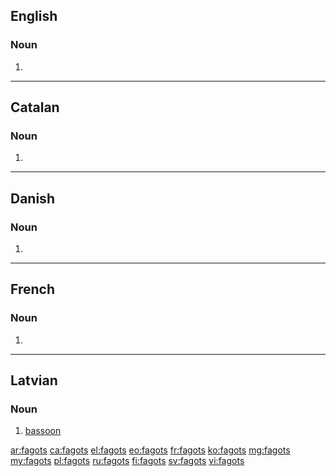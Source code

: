 ==English==

===Noun===
{{head|en|noun plural form}}

# {{plural of|fagot|lang=en}}

----

==Catalan==

===Noun===
{{head|ca|noun form}}

# {{plural of|fagot|lang=ca}}

----

==Danish==

===Noun===
{{head|da|noun form|g=c}}

# {{genitive singular indefinite of|fagot|lang=da}}

----

==French==

===Noun===
{{head|fr|noun plural form|g=m}}

# {{plural of|fagot|lang=fr}}

----

==Latvian==

===Noun===
{{lv-noun|m}}

# [[bassoon]]

[[ar:fagots]]
[[ca:fagots]]
[[el:fagots]]
[[eo:fagots]]
[[fr:fagots]]
[[ko:fagots]]
[[mg:fagots]]
[[my:fagots]]
[[pl:fagots]]
[[ru:fagots]]
[[fi:fagots]]
[[sv:fagots]]
[[vi:fagots]]